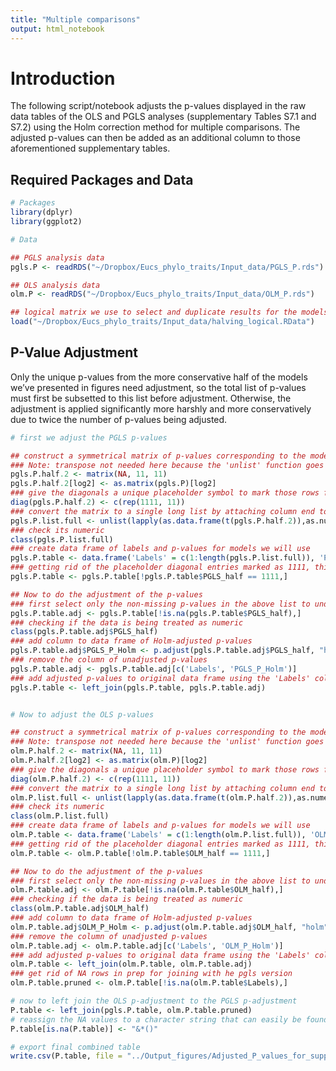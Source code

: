 ```yaml
---
title: "Multiple comparisons"
output: html_notebook
---
```


# Introduction

The following script/notebook adjusts the p-values displayed in the raw data tables of the OLS and PGLS analyses (supplementary Tables S7.1 and S7.2) using the Holm correction method for multiple comparisons. The adjusted p-values can then be added as an additional column to those aforementioned supplementary tables.


## Required Packages and Data

```r
# Packages
library(dplyr)
library(ggplot2)

# Data

## PGLS analysis data
pgls.P <- readRDS("~/Dropbox/Eucs_phylo_traits/Input_data/PGLS_P.rds")

## OLS analysis data
olm.P <- readRDS("~/Dropbox/Eucs_phylo_traits/Input_data/OLM_P.rds")

## logical matrix we use to select and duplicate results for the models we selected for presentation
load("~/Dropbox/Eucs_phylo_traits/Input_data/halving_logical.RData")
```


## P-Value Adjustment

Only the unique p-values from the more conservative half of the models we've presented in figures need adjustment, so the total list of p-values must first be subsetted to this list before adjustment. Otherwise, the adjustment is applied significantly more harshly and more conservatively due to twice the number of p-values being adjusted.

```r
# first we adjust the PGLS p-values

## construct a symmetrical matrix of p-values corresponding to the models we have plotted, but DONT DUPLICATE THEM in their mirrored positions. 
### Note: transpose not needed here because the 'unlist' function goes by columns and the default arrangement is columns for dependent variables so it ends up the right way int he final table
pgls.P.half.2 <- matrix(NA, 11, 11) 
pgls.P.half.2[log2] <- as.matrix(pgls.P)[log2]
### give the diagonals a unique placeholder symbol to mark those rows for later removal
diag(pgls.P.half.2) <- c(rep(1111, 11))
### convert the matrix to a single long list by attaching column end to end in order
pgls.P.list.full <- unlist(lapply(as.data.frame(t(pgls.P.half.2)),as.numeric))
### check its numeric
class(pgls.P.list.full)
### create data frame of labels and p-values for models we will use
pgls.P.table <- data.frame('Labels' = c(1:length(pgls.P.list.full)), 'PGLS_half' = pgls.P.list.full)
### getting rid of the placeholder diagonal entries marked as 1111, this will then have the same pattern of missing data as where the p-values in the supplementary 'pgls full coefficients table' has unbolded rows (the main diagonal entries were excluded from that table)
pgls.P.table <- pgls.P.table[!pgls.P.table$PGLS_half == 1111,]

## Now to do the adjustment of the p-values
### first select only the non-missing p-values in the above list to undergo adjustment
pgls.P.table.adj <- pgls.P.table[!is.na(pgls.P.table$PGLS_half),]
### checking if the data is being treated as numeric
class(pgls.P.table.adj$PGLS_half)
### add column to data frame of Holm-adjusted p-values
pgls.P.table.adj$PGLS_P_Holm <- p.adjust(pgls.P.table.adj$PGLS_half, "holm")
### remove the column of unadjusted p-values
pgls.P.table.adj <- pgls.P.table.adj[c('Labels', 'PGLS_P_Holm')]
### add adjusted p-values to original data frame using the 'Labels' column to make sure they go to the right rows (NA's should be int he same rows)
pgls.P.table <- left_join(pgls.P.table, pgls.P.table.adj)


# Now to adjust the OLS p-values

## construct a symmetrical matrix of p-values corresponding to the models we have plotted, but DONT DUPLICATE THEM in their mirrored positions. 
### Note: transpose not needed here because the 'unlist' function goes by columns and the default arrangement is columns for dependent variables so it ends up the right way int he final table
olm.P.half.2 <- matrix(NA, 11, 11) 
olm.P.half.2[log2] <- as.matrix(olm.P)[log2]
### give the diagonals a unique placeholder symbol to mark those rows for later removal
diag(olm.P.half.2) <- c(rep(1111, 11))
### convert the matrix to a single long list by attaching column end to end in order
olm.P.list.full <- unlist(lapply(as.data.frame(t(olm.P.half.2)),as.numeric))
### check its numeric
class(olm.P.list.full)
### create data frame of labels and p-values for models we will use
olm.P.table <- data.frame('Labels' = c(1:length(olm.P.list.full)), 'OLM_half' = olm.P.list.full)
### getting rid of the placeholder diagonal entries marked as 1111, this will then have the same pattern of missing data as where the p-values in the supplementary 'pgls full coefficients table' has unbolded rows (the main diagonal entries were excluded from that table)
olm.P.table <- olm.P.table[!olm.P.table$OLM_half == 1111,]

## Now to do the adjustment of the p-values
### first select only the non-missing p-values in the above list to undergo adjustment
olm.P.table.adj <- olm.P.table[!is.na(olm.P.table$OLM_half),]
### checking if the data is being treated as numeric
class(olm.P.table.adj$OLM_half)
### add column to data frame of Holm-adjusted p-values
olm.P.table.adj$OLM_P_Holm <- p.adjust(olm.P.table.adj$OLM_half, "holm")
### remove the column of unadjusted p-values
olm.P.table.adj <- olm.P.table.adj[c('Labels', 'OLM_P_Holm')]
### add adjusted p-values to original data frame using the 'Labels' column to make sure they go to the right rows (NA's should be int he same rows)
olm.P.table <- left_join(olm.P.table, olm.P.table.adj)
### get rid of NA rows in prep for joining with he pgls version
olm.P.table.pruned <- olm.P.table[!is.na(olm.P.table$Labels),]

# now to left join the OLS p-adjustment to the PGLS p-adjustment
P.table <- left_join(pgls.P.table, olm.P.table.pruned)
# reassign the NA values to a character string that can easily be found and replaced in ms word later
P.table[is.na(P.table)] <- "&*()"

# export final combined table
write.csv(P.table, file = "../Output_figures/Adjusted_P_values_for_supps.csv", row.names = FALSE)
```

